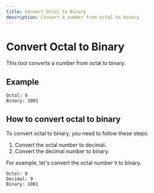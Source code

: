 ```yaml
---
title: Convert Octal to Binary
description: Convert a number from octal to binary
---
```


# Convert Octal to Binary

This tool converts a number from octal to binary.

## Example

```text
Octal: 9
Binary: 1001
```

## How to convert octal to binary

To convert octal to binary, you need to follow these steps:

1. Convert the octal number to decimal.
2. Convert the decimal number to binary.

For example, let's convert the octal number `9` to binary.

```text
Octal: 9
Decimal: 9
Binary: 1001
```
